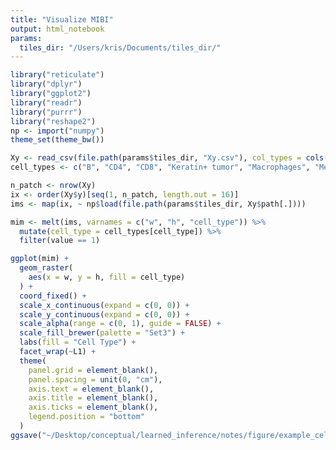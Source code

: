 ```yaml
---
title: "Visualize MIBI"
output: html_notebook
params:
  tiles_dir: "/Users/kris/Documents/tiles_dir/"
---
```


```r
library("reticulate")
library("dplyr")
library("ggplot2")
library("readr")
library("purrr")
library("reshape2")
np <- import("numpy")
theme_set(theme_bw())
```

```r
Xy <- read_csv(file.path(params$tiles_dir, "Xy.csv"), col_types = cols())
cell_types <- c("B", "CD4", "CD8", "Keratin+ tumor", "Macrophages", "Mesenchymal-like", "Other")
```

```r
n_patch <- nrow(Xy)
ix <- order(Xy$y)[seq(1, n_patch, length.out = 16)]
ims <- map(ix, ~ np$load(file.path(params$tiles_dir, Xy$path[.])))
```

```r
mim <- melt(ims, varnames = c("w", "h", "cell_type")) %>%
  mutate(cell_type = cell_types[cell_type]) %>%
  filter(value == 1)

ggplot(mim) +
  geom_raster(
    aes(x = w, y = h, fill = cell_type)
  ) +
  coord_fixed() +
  scale_x_continuous(expand = c(0, 0)) +
  scale_y_continuous(expand = c(0, 0)) +
  scale_alpha(range = c(0, 1), guide = FALSE) +
  scale_fill_brewer(palette = "Set3") +
  labs(fill = "Cell Type") +
  facet_wrap(~L1) +
  theme(
    panel.grid = element_blank(),
    panel.spacing = unit(0, "cm"),
    axis.text = element_blank(),
    axis.title = element_blank(),
    axis.ticks = element_blank(),
    legend.position = "bottom"
  )
ggsave("~/Desktop/conceptual/learned_inference/notes/figure/example_cells.png", dpi = 500)
```

